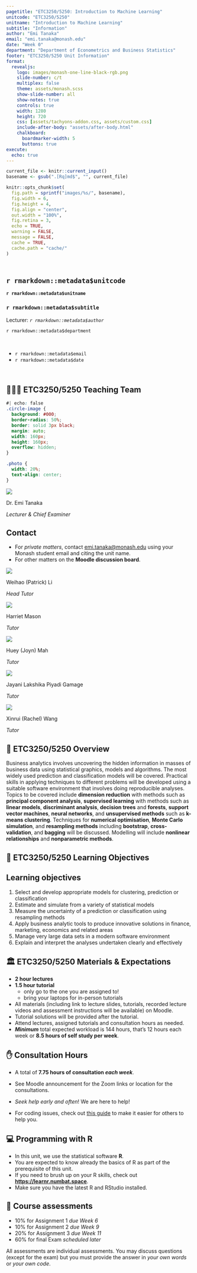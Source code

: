 ```yaml
---
pagetitle: "ETC3250/5250: Introduction to Machine Learning"
unitcode: "ETC3250/5250"
unitname: "Introduction to Machine Learning"
subtitle: "Information"
author: "Emi Tanaka"
email: "emi.tanaka@monash.edu"
date: "Week 0"
department: "Department of Econometrics and Business Statistics"
footer: "ETC3250/5250 Unit Information"
format: 
  revealjs:
    logo: images/monash-one-line-black-rgb.png
    slide-number: c/t
    multiplex: false
    theme: assets/monash.scss
    show-slide-number: all
    show-notes: true
    controls: true
    width: 1280
    height: 720
    css: [assets/tachyons-addon.css, assets/custom.css]
    include-after-body: "assets/after-body.html"
    chalkboard:
      boardmarker-width: 5
      buttons: true
execute:
  echo: true
---
```



```r
current_file <- knitr::current_input()
basename <- gsub(".[Rq]md$", "", current_file)

knitr::opts_chunk$set(
  fig.path = sprintf("images/%s/", basename),
  fig.width = 6,
  fig.height = 4,
  fig.align = "center",
  out.width = "100%",
  fig.retina = 3,
  echo = TRUE,
  warning = FALSE,
  message = FALSE,
  cache = TRUE,
  cache.path = "cache/"
)
```

## <br>[`r rmarkdown::metadata$unitcode`]{.monash-blue} {background-image="images/bg-01.png" #etc5523-title}

[**`r rmarkdown::metadata$unitname`**]{.monash-blue .f1}

### `r rmarkdown::metadata$subtitle`

Lecturer: *`r rmarkdown::metadata$author`*

`r rmarkdown::metadata$department`


::: {.tl}

<br>


<ul class="fa-ul">
<li><span class="fa-li"><i class="fas fa-envelope"></i></span>`r rmarkdown::metadata$email`</li>
<li><span class="fa-li"><i class="fas fa-calendar-alt"></i></span> `r rmarkdown::metadata$date`</li>
</ul>

<br>

:::


## 👩🏻‍🏫 ETC3250/5250 Teaching Team 

```css
#| echo: false
.circle-image {
  background: #000;
  border-radius: 50%;
  border: solid 3px black;
  margin: auto;
  width: 160px;
  height: 160px;
  overflow: hidden;
}

.photo {
  width: 20%;
  text-align: center;
}
```

::: flex

::: {.f3 .w-30}

<img class="circle-image" src="team/emi.jpg"/>

Dr. Emi Tanaka

*Lecturer & Chief Examiner*

:::

::: w-70

::: callout-note

## Contact

* For _private matters_, contact [emi.tanaka@monash.edu](mailto:emi.tanaka@monash.edu) using your Monash student email and citing the unit name.
* For other matters on the **Moodle discussion board**. 

:::

:::

:::

::: {.flex .f3}
::: photo

<img  class="circle-image" src="team/patrick-li.jpg"/>

Weihao (Patrick) Li

*Head Tutor*

:::
::: photo

<img  class="circle-image" src="team/harriet.jpg"/>

Harriet Mason 

*Tutor*

:::

::: photo

<img  class="circle-image" src="team/joyn.jpeg"/>

Huey (Joyn) Mah 

*Tutor*


:::

::: photo

<img  class="circle-image" src="team/jayani.jpeg"/>

Jayani Lakshika Piyadi Gamage 

*Tutor*

:::
::: photo

<img  class="circle-image" src="team/rachel.jpg"/>

Xinrui (Rachel) Wang

*Tutor*


:::

:::








## 🎯 ETC3250/5250 Overview  

::: f2

Business analytics involves uncovering the hidden information in masses of business data using statistical graphics, models and algorithms. The most widely used prediction and classification models will be covered. Practical skills in applying techniques to different problems will be developed using a suitable software environment that involves doing reproducible analyses. Topics to be covered include [**dimension reduction**]{.monash-blue} with methods such as **principal component analysis**, [**supervised learning**]{.monash-blue} with methods such as **linear models**, **discriminant analysis**, **decision trees** and **forests**, **support vector machines**, **neural networks**, and [**unsupervised methods**]{.monash-blue} such as **k-means clustering**. Techniques for **numerical optimisation**, **Monte Carlo simulation**, and [**resampling methods**]{.monash-blue} including **bootstrap**, **cross-validation**, and **bagging** will be discussed. Modelling will include **nonlinear relationships** and **nonparametric methods**.

:::

## 🎯 ETC3250/5250 Learning Objectives


::: callout-important

## Learning objectives

1. Select and develop appropriate models for clustering, prediction or classification
2. Estimate and simulate from a variety of statistical models
3. Measure the uncertainty of a prediction or classification using resampling methods
4. Apply business analytic tools to produce innovative solutions in finance, marketing, economics and related areas
5. Manage very large data sets in a modern software environment
6. Explain and interpret the analyses undertaken clearly and effectively

:::


## 🏛️ ETC3250/5250 Materials & Expectations

* **2 hour lectures** 
* **1.5 hour tutorial**
  - only go to the one you are assigned to!
  - bring your laptops for in-person tutorials
* All materials (including link to lecture slides, tutorials, recorded lecture videos and assessment instructions will be available) on Moodle.
* Tutorial solutions will be provided after the tutorial.
* Attend lectures, assigned tutorials and consultation hours as needed.
* **_Minimum_** total expected workload is 144 hours, that's 12 hours each week or **8.5 hours of self study per week**.


## ✋ Consultation Hours

* A total of **7.75 hours of consultation _each week_**. 

* See Moodle announcement for the Zoom links or location for the consultations.
  
* _Seek help early and often_! We are here to help!

* For coding issues, check out [this guide](https://learnr.numbat.space/chapter3) to make it easier for others to help you.






## 💻 Programming with R 

- In this unit, we use the statistical software **R**.
- You are expected to know already the basics of R as part of the prerequisite of this unit. 
- If you need to brush up on your R skills, check out [**https://learnr.numbat.space**](https://learnr.numbat.space/).
- Make sure you have the latest R and RStudio installed.


## 💯 Course assessments

* 10% for Assignment 1 *due Week 6*
* 10% for Assignment 2 *due Week 9*
* 20% for Assignment 3 *due Week 11*
* 60% for final Exam *scheduled later*

All assessments are individual assessments. You may discuss questions (except for the exam) but you must provide the answer in *your own words* or *your own code*. 
